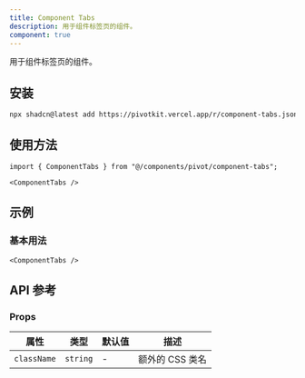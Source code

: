```yaml
---
title: Component Tabs
description: 用于组件标签页的组件。
component: true
---
```


用于组件标签页的组件。

<ComponentPreview name="component-tabs-demo" />

## 安装

```bash
npx shadcn@latest add https://pivotkit.vercel.app/r/component-tabs.json
```

## 使用方法

```tsx
import { ComponentTabs } from "@/components/pivot/component-tabs";
```

```tsx
<ComponentTabs />
```

## 示例

### 基本用法

```tsx
<ComponentTabs />
```

## API 参考

### Props

| 属性        | 类型     | 默认值 | 描述            |
| ----------- | -------- | ------ | --------------- |
| `className` | `string` | -      | 额外的 CSS 类名 |
